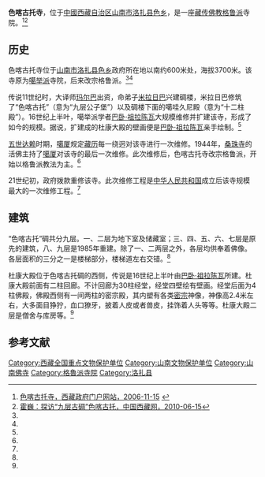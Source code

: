 {{Infobox Tibetan Buddhist monastery
|name = 色喀古托寺
|image = 
|image size = 250px
|alt = 
|caption =
|t=སྲས་མཁར་དགུ་ཐོག་དགོན་
|w=sras mkhar dgu thog dgon
|to = 
|ipa={{IPA|}}
|z=
|thdl=
|e=
|tc=色喀古托寺
|s=色喀古托寺
|p=
|m=
|k=
|pushpin_map = 
|latd =  | latm =  | lats =  | latNS = 
|longd=  | longm= | longs =| longEW = 
|iso_region = 
|map_caption = 
|mapsize = 
|location_country = 中国
|location = {{CHN}}[[西藏自治区|西藏自治区]][[山南市|山南市]][[洛扎县|洛扎县]]
|coordinates_display =
|founded_by =
|date_founded =
|date_renovated =
|sect = [[格鲁派|格鲁派]]
|mather =
|children =
|dedicated_to = 
|tulku =
|head_lama = 
|head_mgh =
|no._of_monks = 
|architecture = 
|festivals =
|footnotes = 
}}
{{文物保护单位
| 级别 = 全国
| 图片 = 
| 名称 = 色喀古托寺
| 编号 = 5-409
| 分类 = 古建筑
| 时代 = 1080年
| 所在 = [[西藏自治区|西藏自治区]][[山南市|山南市]][[洛扎县|洛扎县]]
| 登录 = 2001年
| Cat = 西藏全国重点文物保护单位
}}
'''色喀古托寺'''，位于[[中國|中國]][[西藏自治区|西藏自治区]][[山南市|山南市]][[洛扎县|洛扎县]][[色乡|色乡]]，是一座[[藏传佛教|藏传佛教]][[格鲁派|格鲁派]]寺院。<ref name=xzzf>[http://www.xizang.gov.cn/jdfb/47469.jhtml 色喀古托寺，西藏政府门户网站，2006-11-15] {{webarchive|url=https://web.archive.org/web/20160304185328/http://www.xizang.gov.cn/jdfb/47469.jhtml |date=2016-03-04 }}</ref><ref name=zgxzw>[http://www.tibet.cn/2009jrb/yxxz/201006/t20100609_589715.htm 霍巍：探访“九层古碉”色喀古托，中国西藏网，2010-06-15]</ref>

==历史==
色喀古托寺位于[[山南市|山南市]][[洛扎县|洛扎县]][[色乡|色乡]]政府所在地以南约600米处，海拔3700米。该寺原为[[噶举派|噶举派]]寺院，后来改宗格鲁派。<ref name=xzzf/><ref name=zgxzw/>

传说11世纪时，大译师[[玛尔巴|玛尔巴]]出资，命弟子[[米拉日巴|米拉日巴]]兴建碉楼，米拉日巴修筑了“色喀古托”（意为“九层公子堡”）以及碉楼下面的噶哇久尼殿（意为“十二柱殿”）。16世纪上半叶，噶举派学者[[巴卧·祖拉陈瓦|巴卧·祖拉陈瓦]]大规模维修并扩建该寺，形成了如今的规模。据说，扩建成的杜康大殿的壁画便是[[巴卧·祖拉陈瓦|巴卧·祖拉陈瓦]]亲手绘制。<ref name=xzzf/>

[[五世达赖|五世达赖]]时期，[[噶厦|噶厦]]规定[[藏历|藏历]]每一绕迥对该寺进行一次维修。1944年，[[桑珠寺|桑珠寺]]的活佛主持了[[噶厦|噶厦]]对该寺的最后一次维修。此次维修后，色喀古托寺改宗格鲁派，开始以格鲁派教法为主。<ref name=xzzf/>

21世纪初，政府拨款重修该寺。此次维修工程是[[中华人民共和国|中华人民共和国]]成立后该寺规模最大的一次维修工程。<ref name=zgxzw/>

==建筑==
“色喀古托”碉共分九层。一、二层为地下室及储藏室；三、四、五、六、七层是原先的建筑，八、九层是1985年重建。除了一、二两层之外，各层均供奉着佛像。各层面积的三分之一是楼梯部分，楼梯道左右交错。<ref name=xzzf/>

杜康大殿位于色喀古托碉的西侧，传说是16世纪上半叶由[[巴卧·祖拉陈瓦|巴卧·祖拉陈瓦]]所建。杜康大殿前面有二柱回廊。不计回廊为30柱经堂，经堂四壁绘有壁画。经堂后面为4柱佛殿，佛殿西侧有一间两柱的密宗殿，其内塑有各类[[密宗|密宗]]神像，神像高2.4米左右，大多面目狰狞，血口獠牙，披着人皮或者兽皮，挂饰着人头等等。杜康大殿二层是僧舍与库房等。<ref name=xzzf/>

==参考文献==
{{reflist}}

{{西藏全国重点文物保护单位}}
[[Category:西藏全国重点文物保护单位|Category:西藏全国重点文物保护单位]]
[[Category:山南文物保护单位|Category:山南文物保护单位]]
[[Category:山南佛寺|Category:山南佛寺]]
[[Category:格魯派寺院|Category:格魯派寺院]]
[[Category:洛扎县|Category:洛扎县]]